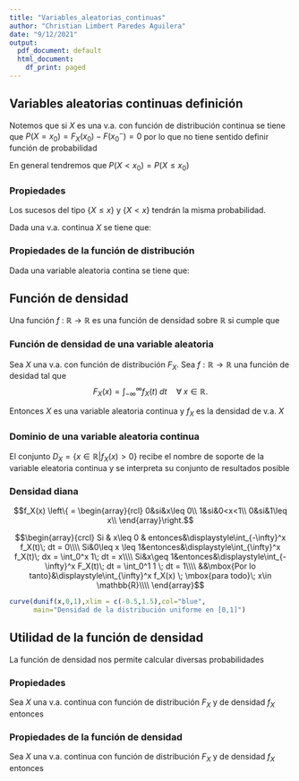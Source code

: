 ```yaml
---
title: "Variables_aleatorias_continuas"
author: "Christian Limbert Paredes Aguilera"
date: "9/12/2021"
output:
  pdf_document: default
  html_document:
    df_print: paged
---
```


## Variables aleatorias continuas definición 
Notemos que si $X$ es una v.a. con función de distribución continua se tiene que 
$P(X=x_0) = F_X(x_0)-F(x_0^-) = 0$ por lo que no tiene sentido definir función
de probabilidad

En general tendremos que $P(X<x_0) = P(X\leq x_0)$

### Propiedades
Los sucesos del tipo $\lbrace X\leq x\rbrace$ y $\lbrace X<x \rbrace$ tendrán la misma probabilidad.

Dada una v.a. continua $X$ se tiene que:
\begin{itemize}
  \item $P(X\leq b) = P(X<b)$\\\\
  Demostración.- $P(X\leq b) = P(X<b)+P(X=b) = P(X<b)$\\\\
  
  \item $P(X<b) = P(X<a) + P(a<X<b)$\\\\
  Demostración.- Sea $\lbrace X<a \rbrace \cap \lbrace a<X<b \rbrace = \emptyset$
  y $\lbrace X<a \rbrace \cup \lbrace a<X<b \rbrace = \lbrace X<b\rbrace$
  entonces,\\
  $$\begin{array}{rcl}
    P(X\leq b)&=&P\left(\lbrace X<a \rbrace \cup \lbrace a<X<b \rbrace\right)\\\\
    &=&P(X<a) + P(a<X<b)\\\\
  \end{array}$$
  
  \item $P(a<X<b) = P(X<b)-P(X<a)$\\\\
  Demostración.-\; Si reescribimos la igualdad dada nos queda,
  $$P(X\leq b) = P(X<a) + P(a<X<b),$$ de donde por la primera y segunda propiedad queda demostrada la proposición.\\\\
\end{itemize}

### Propiedades de la función de distribución
Dada una variable aleatoria contina se tiene que:
\begin{itemize}
  \item $F_X(b) = F_X(a) + P(a<X<b)$
  \item $P(a<X<b) = F_X(b) - F_X(a)$
  \item $P(a\leq X\leq b) = FX_(b)-F_X(a)$
\end{itemize}

## Función de densidad
Una función $f$ : ${\mathbb{R}\to \mathbb{R}}$ es una función de densidad sobre $\mathbb{R}$ si cumple que 
\begin{itemize}
  \item $f_X(x)\geq 0$ para todo $x\in \mathbb{R}$
  \item $f$ es continua salvo a lo más en una cantidad finita de puntos sobre cada intervalo acotado de $\mathbb{R}$.
  \item $\displaystyle\int_{-\infty}^{\infty} f_X(x) \; dx = 1$
\end{itemize}

### Función de densidad de una variable aleatoria
Sea $X$ una v.a. con función de distribución $F_X$. Sea ${f:\mathbb{R}\to \mathbb{R}}$ una función de desidad tal que 
$$F_X(x) = \displaystyle\int_{-\infty}^{\infty} f_X(t)\; dt \quad \forall\;   x\in \mathbb{R}.$$

Entonces $X$ es una variable aleatoria continua y $f_X$ es la densidad de v.a. $X$

### Dominio de una variable aleatoria continua
El conjunto $D_X = \lbrace x\in\mathbb{R} | f_X(x)>0 \rbrace$ recibe el nombre de soporte de la variable eleatoria continua y se interpreta su conjunto de resultados posible

### Densidad diana 
$$f_X(x) \left\{ = \begin{array}{rcl}
  0&si&x\leq 0\\
  1&si&0<x<1\\
  0&si&1\leq x\\
\end{array}\right.$$


$$\begin{array}{crcl}
  Si & x\leq 0 & entonces&\displaystyle\int_{-\infty}^x f_X(t)\; dt = 0\\\\
  Si&0\leq x \leq 1&entonces&\displaystyle\int_{\infty}^x f_X(t)\; dx = \int_0^x 1\; dt = x\\\\
  Si&x\geq 1&entonces&\displaystyle\int_{-\infty}^x F_X(t)\; dt = \int_0^1 1 \; dt = 1\\\\
 &&\mbox{Por lo tanto}&\displaystyle\int_{\infty}^x f_X(x) \; \mbox{para todo}\; x\in \mathbb{R}\\\\
\end{array}$$

```r
curve(dunif(x,0,1),xlim = c(-0.5,1.5),col="blue",
      main="Densidad de la distribución uniforme en [0,1]")
```

## Utilidad de la función de densidad
La función de densidad nos permite calcular diversas probabilidades

### Propiedades
Sea $X$ una v.a. continua con función de distribución $F_X$ y de densidad $f_X$ entonces
\begin{itemize}
  \item $P(a<X<b) = P(a<X\leq b) = P(a\leq X < b) = P(a\leq X \leq b) = \displaystyle\int_a^b f_X(x)\; dx$
  \item Si $A$ es un conjunto adecuado de $\mathbb{R}$ entonces 
  $$P(X\in A) = \displaystyle\int_{A}f(X) \; dx = \int_{A\cap D_X} f(x)\; dx$$
\end{itemize}

### Propiedades de la función de densidad
Sea $X$ una v.a. continua con función de distribución $F_X$ y de densidad $f_X$ entonces
\begin{itemize}
  \item Si $f_X$ es continua en un punto $x$, $F_X$ es derivable en ese punto y $F^{'}_X(x) = f_X(x)$
  \item $P(X=x) = 0\; \forall x\in \mathbb{R}$.
\end{itemize}


